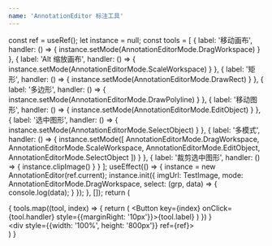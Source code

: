 ```yaml
---
name: 'AnnotationEditor 标注工具'
---
```



  const ref = useRef();
  let instance = null;
  const tools = [
    { label: '移动画布', handler: () => { instance.setMode(AnnotationEditorMode.DragWorkspace) } },
    { label: 'Alt 缩放画布', handler: () => { instance.setMode(AnnotationEditorMode.ScaleWorkspace) } },
    { label: '矩形', handler: () => { instance.setMode(AnnotationEditorMode.DrawRect) } },
    { label: '多边形', handler: () => { instance.setMode(AnnotationEditorMode.DrawPolyline) } },
    { label: '移动图形', handler: () => { instance.setMode(AnnotationEditorMode.EditObject) } },
    { label: '选中图形', handler: () => { instance.setMode(AnnotationEditorMode.SelectObject) } },
    { label: '多模式', handler: () => { 
      instance.setMode([
        AnnotationEditorMode.DragWorkspace,
        AnnotationEditorMode.ScaleWorkspace,
        AnnotationEditorMode.EditObject,
        AnnotationEditorMode.SelectObject
      ]) } },
    { label: '裁剪选中图形', handler: () => { instance.clipImage() } }
  ];
  useEffect(() => {
    instance = new AnnotationEditor(ref.current);
    instance.init({
      imgUrl: TestImage,
      mode: AnnotationEditorMode.DragWorkspace,
      select: (grp, data) => {
        console.log(data);
      }
    });
  }, []);
  return (
    <div>
      <div>
        {
          tools.map((tool, index) => {
            return (
              <Button key={index} onClick={tool.handler} style={{marginRight: '10px'}}>{tool.label}</Button>
            )
          })
        }
      </div>
      <div style={{width: '100%', height: '800px'}} ref={ref}></div>
    </div>
  )
}